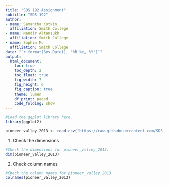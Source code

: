 ```yaml
---
title: "SDS 192 Assignment"
subtitle: "SDS 192"
author: 
- name: Samantha Kotkin
  affiliation: Smith College
- name: Nandir Altansukh
  affiliation: Smith College
- name: Sophia Mu
  affiliation: Smith College
date: "`r format(Sys.Date(), '%B %e, %Y')`"
output: 
  html_document:
    toc: true
    toc_depth: 2
    toc_float: true
    fig_width: 7
    fig_height: 6
    fig_caption: true
    theme: lumen
    df_print: paged
    code_folding: show
---
```




```r
#Load the ggplot library here.
library(ggplot2)
```

```r
pioneer_valley_2013 <- read.csv("https://raw.githubusercontent.com/SDS-192-Intro/sds-192-labs/main/Day7-GrammarGraphics/datasets/pioneer_valley_census_2013.csv", skip = 2)
```


1. Check the dimensions

```r
#Check the dimensions for pioneer_valley_2013.
dim(pioneer_valley_2013)
```


2. Check column names

```r
#Check the column names for pioneer_valley_2013.
colnames(pioneer_valley_2013)
```

